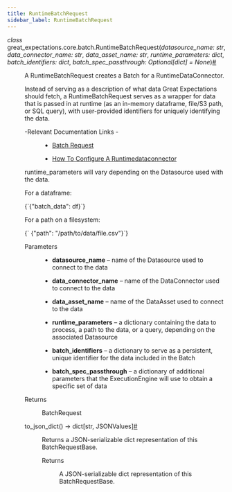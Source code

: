```yaml
---
title: RuntimeBatchRequest
sidebar_label: RuntimeBatchRequest
---
```


<section class="sphinx-api-doc" id="runtimebatchrequest">

<dl class="py class">
<dt class="sig sig-object py" id="great_expectations.core.batch.RuntimeBatchRequest">
<em class="property"><span class="pre">class</span><span class="w"> </span></em><span class="sig-prename descclassname"><span class="pre">great_expectations.core.batch.</span></span><span class="sig-name descname"><span class="pre">RuntimeBatchRequest</span></span><span class="sig-paren">(</span><em class="sig-param"><span class="n"><span class="pre">datasource_name</span></span><span class="p"><span class="pre">:</span></span><span class="w"> </span><span class="n"><span class="pre">str</span></span></em>, <em class="sig-param"><span class="n"><span class="pre">data_connector_name</span></span><span class="p"><span class="pre">:</span></span><span class="w"> </span><span class="n"><span class="pre">str</span></span></em>, <em class="sig-param"><span class="n"><span class="pre">data_asset_name</span></span><span class="p"><span class="pre">:</span></span><span class="w"> </span><span class="n"><span class="pre">str</span></span></em>, <em class="sig-param"><span class="n"><span class="pre">runtime_parameters</span></span><span class="p"><span class="pre">:</span></span><span class="w"> </span><span class="n"><span class="pre">dict</span></span></em>, <em class="sig-param"><span class="n"><span class="pre">batch_identifiers</span></span><span class="p"><span class="pre">:</span></span><span class="w"> </span><span class="n"><span class="pre">dict</span></span></em>, <em class="sig-param"><span class="n"><span class="pre">batch_spec_passthrough</span></span><span class="p"><span class="pre">:</span></span><span class="w"> </span><span class="n"><span class="pre">Optional</span><span class="p"><span class="pre">[</span></span><span class="pre">dict</span><span class="p"><span class="pre">]</span></span></span><span class="w"> </span><span class="o"><span class="pre">=</span></span><span class="w"> </span><span class="default_value"><span class="pre">None</span></span></em><span class="sig-paren">)</span><a class="headerlink" href="#great_expectations.core.batch.RuntimeBatchRequest" title="Permalink to this definition">#</a></dt>
<dd><p>A RuntimeBatchRequest creates a Batch for a RuntimeDataConnector.</p>
<p>Instead of serving as a description of what data Great Expectations should
fetch, a RuntimeBatchRequest serves as a wrapper for data that is passed in
at runtime (as an in-memory dataframe, file/S3 path, or SQL query), with
user-provided identifiers for uniquely identifying the data.</p>
<dl class="simple">
<dt>-Relevant Documentation Links
-</dt><dd><ul class="simple">
<li><p><a class="reference external" href="https://docs.greatexpectations.io/docs/0.17.23/terms/batch_request/#runtimedataconnector-and-runtimebatchrequest">Batch Request</a></p></li>
<li><p><a class="reference external" href="https://docs.greatexpectations.io/docs/0.17.23/guides/connecting_to_your_data/how_to_configure_a_runtimedataconnector/">How To Configure A Runtimedataconnector</a></p></li>
</ul>
</dd>
</dl>
<p>runtime_parameters will vary depending on the Datasource used with the data.</p>
<p>For a dataframe:</p>
<p><CodeBlock language="python">{`{"batch_data": df}`}</CodeBlock></p>
<p>For a path on a filesystem:</p>
<p><CodeBlock language="python">{`    {"path": "/path/to/data/file.csv"}`}</CodeBlock></p>
<dl class="field-list simple">
<dt class="field-odd">Parameters</dt>
<dd class="field-odd"><ul class="simple">
<li><p><strong>datasource_name</strong> – name of the Datasource used to connect to the data</p></li>
<li><p><strong>data_connector_name</strong> – name of the DataConnector used to connect to the data</p></li>
<li><p><strong>data_asset_name</strong> – name of the DataAsset used to connect to the data</p></li>
<li><p><strong>runtime_parameters</strong> – a dictionary containing the data to process,
a path to the data, or a query, depending on the associated Datasource</p></li>
<li><p><strong>batch_identifiers</strong> – a dictionary to serve as a persistent, unique
identifier for the data included in the Batch</p></li>
<li><p><strong>batch_spec_passthrough</strong> – a dictionary of additional parameters that
the ExecutionEngine will use to obtain a specific set of data</p></li>
</ul>
</dd>
<dt class="field-even">Returns</dt>
<dd class="field-even"><p>BatchRequest</p>
</dd>
</dl>
<dl class="py method">
<dt class="sig sig-object py" id="great_expectations.core.batch.RuntimeBatchRequest.to_json_dict">
<span class="sig-name descname"><span class="pre">to_json_dict</span></span><span class="sig-paren">(</span><span class="sig-paren">)</span> <span class="sig-return"><span class="sig-return-icon">→</span> <span class="sig-return-typehint"><span class="pre">dict</span><span class="p"><span class="pre">[</span></span><span class="pre">str</span><span class="p"><span class="pre">,</span></span><span class="w"> </span><span class="pre">JSONValues</span><span class="p"><span class="pre">]</span></span></span></span><a class="headerlink" href="#great_expectations.core.batch.RuntimeBatchRequest.to_json_dict" title="Permalink to this definition">#</a></dt>
<dd><p>Returns a JSON-serializable dict representation of this BatchRequestBase.</p>
<dl class="field-list simple">
<dt class="field-odd">Returns</dt>
<dd class="field-odd"><p>A JSON-serializable dict representation of this BatchRequestBase.</p>
</dd>
</dl>
</dd></dl>
</dd></dl>
</section>
